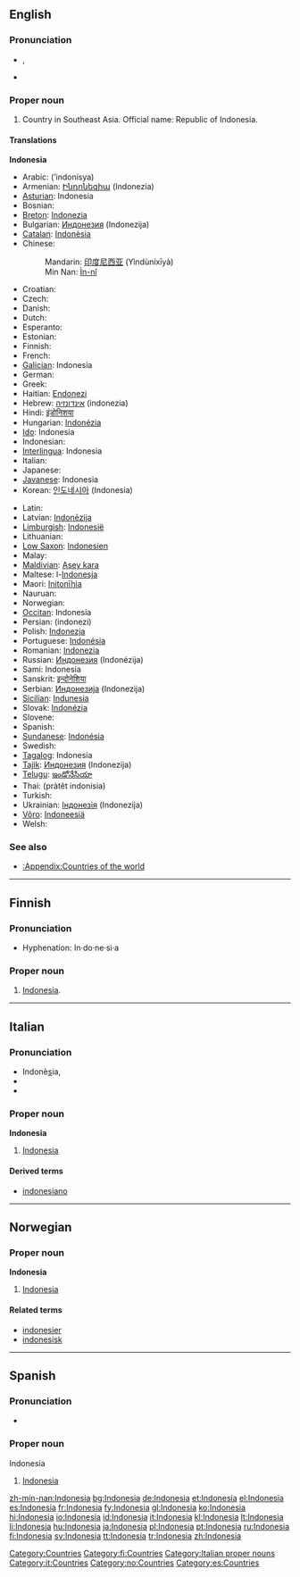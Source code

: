 ==English==
{{wikipedia}}

===Pronunciation===
* {{IPA|/ˌɪn.dəˈni.ʒə/}}, {{IPA|/ˌɪn.doʊˈni.ʒə/}}
* {{rhymes|iːʒə}}

===Proper noun===
{{en-proper noun}}

# Country in Southeast Asia. Official name: Republic of Indonesia.

====Translations====
<!--DefA-->'''Indonesia'''
{{top}}
* Arabic: {{Arab|[[إندونيسيا]]}} (’indonísya) {{f}}
* Armenian: [[Ինդոնեզիա]] (Indonezia)
* [[Asturian]]: Indonesia {{f}}
* Bosnian: {{t-|bs|Indonezija|f}}
* [[Breton]]: [[Indonezia]]
* Bulgarian: [[Индонезия]] (Indonezija) {{f}}
* [[Catalan]]: [[Indonèsia]] {{f}}
* Chinese:
*: Mandarin: [[印度尼西亚]] (Yìndùníxīyà)
*: Min Nan: [[Ìn-nî]]
* Croatian: {{t-|hr|Indonezija|f}}
* Czech: {{t-|cs|Indonésie|f}}
* Danish: {{t-|da|Indonesien}}
* Dutch: {{t+|nl|Indonesië|f}}
* Esperanto: {{t-|eo|Indonezio|xs=Esperanto}}
* Estonian: {{t+|et|Indoneesia}}
* Finnish: {{t+|fi|Indonesia}}
* French: {{t+|fr|Indonésie|f}}
* [[Galician]]: Indonesia {{f}}
* German: {{t+|de|Indonesien|n}}
* Greek: {{t+|el|Ινδονησία|f|tr=Indonisía|sc=Grek}}
* Haitian: [[Endonezi]]
* Hebrew: [[אינדונזיה]] (indonezia)
* Hindi: [[इंडोनिशया]]
* Hungarian: [[Indonézia]]
* [[Ido]]: Indonesia
* Indonesian: {{t+|id|Indonesia|xs=Indonesian}}
* [[Interlingua]]: Indonesia
* Italian: {{t+|it|Indonesia|f}}
* Japanese: {{t+|ja|インドネシア|tr=Indoneshia|sc=Jpan}}
* [[Javanese]]: Indonesia
* Korean: [[인도네시아]] (Indonesia)
{{mid}}
* Latin: {{t-|la|Indonesia|f}}
* Latvian: [[Indonēzija]] {{f}}
* [[Limburgish]]: [[Indonesië]]
* Lithuanian: {{t+|lt|Indonezija|xs=Lithuanian}}
* [[Low Saxon]]: [[Indonesien]]
* Malay: {{t-|ms|Indonesia|xs=Malay}}
* [[Maldivian]]: [[Asey kara]]
* Maltese: l-[[Indonesja]]
* Maori: [[Initonīhia]]
* Nauruan: {{t-|na|Indonesia|xs=Nauruan}}
* Norwegian: {{t-|no|Indonesia}}
* [[Occitan]]: Indonesia {{f}}
* Persian: {{fa-Arab|[[اندونزی]]}} (indonezi)
* Polish: [[Indonezja]] {{f}}
* Portuguese: [[Indonésia]] {{f}}
* Romanian: [[Indonezia]] {{f}}
* Russian: [[Индонезия]] (Indonézija) {{f}}
* Sami: Indonesia
* Sanskrit: [[इन्दोनेशिया]]
* Serbian: [[Индонезија]] (Indonezija) {{f}}
* [[Sicilian]]: [[Indunesia]] {{f}}
* Slovak: [[Indonézia]] {{f}}
* Slovene: {{t+|sl|Indonezija|f}}
* Spanish: {{t+|es|Indonesia|f}}
* [[Sundanese]]: [[Indonésia]]
* Swedish: {{t+|sv|Indonesien}}
* [[Tagalog]]: Indonesia
* [[Tajik]]: [[Индонезия]] (Indonezija)
* [[Telugu]]: [[ఇండోనేసియా]]
* Thai: {{Thai|[[ประเทศอินโดนีเซีย]]}} (pràtêt indonisia)
* Turkish: {{t+|tr|Endonezya}}
* Ukrainian: [[Індонезія]] (Indonezija) {{f}}
* [[Võro]]: [[Indoneesiä]]
* Welsh: {{t-|cy|Indonesia|xs=Welsh}}
{{bottom}}

===See also===
* [[:Appendix:Countries of the world]]

[[Category:Countries]]

----

==Finnish==
{{wikipedia|lang=fi}}

===Pronunciation===
* Hyphenation: In·do·ne·si·a

===Proper noun===
{{fi-noun|proper=true|Indonesi|type=kulkija}}

# [[#English|Indonesia]].

[[Category:fi:Countries]]

----

==Italian==
{{wikipedia|lang=it}}

===Pronunciation===
* Indonè<u>s</u>ia,
* {{SAMPA|/<tt>indo"nEzja</tt>/}}
* {{IPA|/indoˈnɛzja/}}

===Proper noun===
'''Indonesia''' {{f}}

# [[#English|Indonesia]]

====Derived terms====
* [[indonesiano]]

[[Category:Italian proper nouns]]
[[Category:it:Countries]]

----

==Norwegian==

===Proper noun===
'''Indonesia'''

# [[#English|Indonesia]]

====Related terms====
* [[indonesier]]
* [[indonesisk]]

[[Category:no:Countries]]

----

==Spanish==

===Pronunciation===
* {{IPA|/ˌin.doˈne.sja/}}

===Proper noun===
;Indonesia

# [[#English|Indonesia]]

[[Category:es:Countries]]

[[zh-min-nan:Indonesia]]
[[bg:Indonesia]]
[[de:Indonesia]]
[[et:Indonesia]]
[[el:Indonesia]]
[[es:Indonesia]]
[[fr:Indonesia]]
[[fy:Indonesia]]
[[gl:Indonesia]]
[[ko:Indonesia]]
[[hi:Indonesia]]
[[io:Indonesia]]
[[id:Indonesia]]
[[it:Indonesia]]
[[kl:Indonesia]]
[[lt:Indonesia]]
[[li:Indonesia]]
[[hu:Indonesia]]
[[ja:Indonesia]]
[[pl:Indonesia]]
[[pt:Indonesia]]
[[ru:Indonesia]]
[[fi:Indonesia]]
[[sv:Indonesia]]
[[tt:Indonesia]]
[[tr:Indonesia]]
[[zh:Indonesia]]
